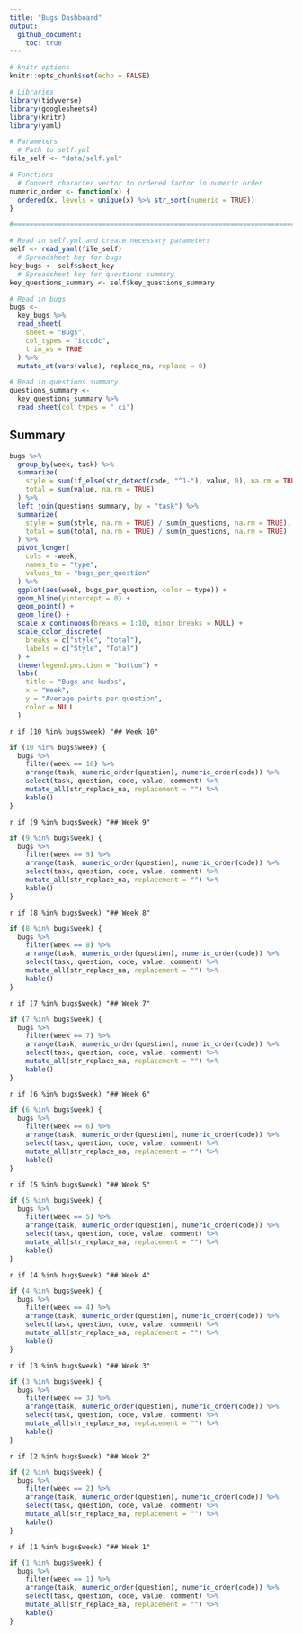 ```yaml
---
title: "Bugs Dashboard"
output: 
  github_document:
    toc: true
---
```


```r
# knitr options
knitr::opts_chunk$set(echo = FALSE)
```

```r
# Libraries
library(tidyverse)
library(googlesheets4)
library(knitr)
library(yaml)

# Parameters
  # Path to self.yml
file_self <- "data/self.yml"

# Functions
  # Convert character vector to ordered factor in numeric order
numeric_order <- function(x) {
  ordered(x, levels = unique(x) %>% str_sort(numeric = TRUE))
}

#===============================================================================

# Read in self.yml and create necessary parameters
self <- read_yaml(file_self)
  # Spreadsheet key for bugs
key_bugs <- self$sheet_key
  # Spreadsheet key for questions summary
key_questions_summary <- self$key_questions_summary

# Read in bugs
bugs <- 
  key_bugs %>% 
  read_sheet(
    sheet = "Bugs",
    col_types = "icccdc",
    trim_ws = TRUE
  ) %>% 
  mutate_at(vars(value), replace_na, replace = 0)

# Read in questions summary
questions_summary <- 
  key_questions_summary %>% 
  read_sheet(col_types = "_ci")
```

## Summary

```r
bugs %>% 
  group_by(week, task) %>% 
  summarize(
    style = sum(if_else(str_detect(code, "^1-"), value, 0), na.rm = TRUE),
    total = sum(value, na.rm = TRUE)
  ) %>% 
  left_join(questions_summary, by = "task") %>% 
  summarize(
    style = sum(style, na.rm = TRUE) / sum(n_questions, na.rm = TRUE),
    total = sum(total, na.rm = TRUE) / sum(n_questions, na.rm = TRUE)
  ) %>% 
  pivot_longer(
    cols = -week,
    names_to = "type",
    values_to = "bugs_per_question"
  ) %>% 
  ggplot(aes(week, bugs_per_question, color = type)) +
  geom_hline(yintercept = 0) +
  geom_point() +
  geom_line() +
  scale_x_continuous(breaks = 1:10, minor_breaks = NULL) +
  scale_color_discrete(
    breaks = c("style", "total"),
    labels = c("Style", "Total")
  ) +
  theme(legend.position = "bottom") +
  labs(
    title = "Bugs and kudos",
    x = "Week",
    y = "Average points per question",
    color = NULL
  )
```

`r if (10 %in% bugs$week) "## Week 10"`

```r
if (10 %in% bugs$week) {
  bugs %>% 
    filter(week == 10) %>% 
    arrange(task, numeric_order(question), numeric_order(code)) %>% 
    select(task, question, code, value, comment) %>% 
    mutate_all(str_replace_na, replacement = "") %>%
    kable()
}
```


`r if (9 %in% bugs$week) "## Week 9"`

```r
if (9 %in% bugs$week) {
  bugs %>% 
    filter(week == 9) %>% 
    arrange(task, numeric_order(question), numeric_order(code)) %>% 
    select(task, question, code, value, comment) %>% 
    mutate_all(str_replace_na, replacement = "") %>%
    kable()
}
```


`r if (8 %in% bugs$week) "## Week 8"`

```r
if (8 %in% bugs$week) {
  bugs %>% 
    filter(week == 8) %>% 
    arrange(task, numeric_order(question), numeric_order(code)) %>% 
    select(task, question, code, value, comment) %>% 
    mutate_all(str_replace_na, replacement = "") %>%
    kable()
}
```

`r if (7 %in% bugs$week) "## Week 7"`

```r
if (7 %in% bugs$week) {
  bugs %>% 
    filter(week == 7) %>% 
    arrange(task, numeric_order(question), numeric_order(code)) %>% 
    select(task, question, code, value, comment) %>% 
    mutate_all(str_replace_na, replacement = "") %>%
    kable()
}
```

`r if (6 %in% bugs$week) "## Week 6"`

```r
if (6 %in% bugs$week) {
  bugs %>% 
    filter(week == 6) %>% 
    arrange(task, numeric_order(question), numeric_order(code)) %>% 
    select(task, question, code, value, comment) %>% 
    mutate_all(str_replace_na, replacement = "") %>%
    kable()
}
```

`r if (5 %in% bugs$week) "## Week 5"`

```r
if (5 %in% bugs$week) {
  bugs %>% 
    filter(week == 5) %>% 
    arrange(task, numeric_order(question), numeric_order(code)) %>% 
    select(task, question, code, value, comment) %>% 
    mutate_all(str_replace_na, replacement = "") %>%
    kable()
}
```

`r if (4 %in% bugs$week) "## Week 4"`

```r
if (4 %in% bugs$week) {
  bugs %>% 
    filter(week == 4) %>% 
    arrange(task, numeric_order(question), numeric_order(code)) %>% 
    select(task, question, code, value, comment) %>%  
    mutate_all(str_replace_na, replacement = "") %>%
    kable()
}
```

`r if (3 %in% bugs$week) "## Week 3"`

```r
if (3 %in% bugs$week) {
  bugs %>% 
    filter(week == 3) %>% 
    arrange(task, numeric_order(question), numeric_order(code)) %>% 
    select(task, question, code, value, comment) %>%  
    mutate_all(str_replace_na, replacement = "") %>%
    kable()
}
```

`r if (2 %in% bugs$week) "## Week 2"`

```r
if (2 %in% bugs$week) {
  bugs %>% 
    filter(week == 2) %>% 
    arrange(task, numeric_order(question), numeric_order(code)) %>% 
    select(task, question, code, value, comment) %>%  
    mutate_all(str_replace_na, replacement = "") %>%
    kable()
}
```

`r if (1 %in% bugs$week) "## Week 1"`

```r
if (1 %in% bugs$week) {
  bugs %>% 
    filter(week == 1) %>% 
    arrange(task, numeric_order(question), numeric_order(code)) %>% 
    select(task, question, code, value, comment) %>%  
    mutate_all(str_replace_na, replacement = "") %>%
    kable()
}
```

